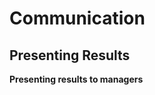 # Communication  {#communication}

<!-- (Wednesday 3:30-5) -->

## Presenting Results

::: {.slide-deck}
**Presenting results to managers**

:::
<!-- ::: {.slides} -->
<!-- [Slides](https://docs.google.com/presentation/d/180Bzo7YDBi1n4FwvI5WwPVDS2e73NVTu0lu0ll-D0sw/edit?usp=sharing) -->
<!-- ::: -->
<!-- ::: -->

